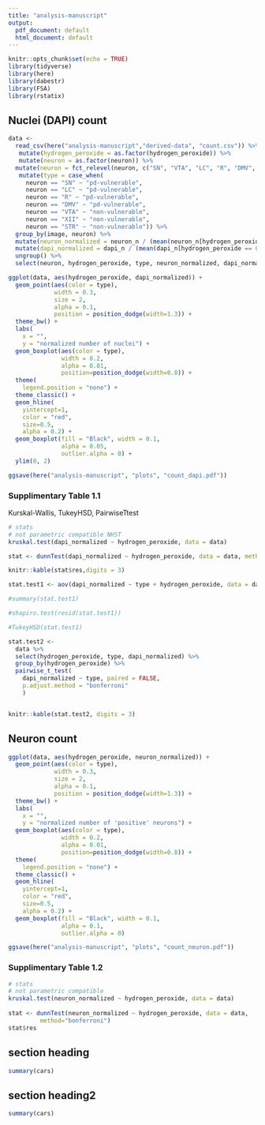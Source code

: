 ```yaml
---
title: "analysis-manuscript"
output:
  pdf_document: default
  html_document: default
---
```


```r
knitr::opts_chunk$set(echo = TRUE)
library(tidyverse)
library(here)
library(dabestr)
library(FSA)
library(rstatix)
```

## Nuclei (DAPI) count
```r

data <- 
  read_csv(here("analysis-manuscript","derived-data", "count.csv")) %>% 
   mutate(hydrogen_peroxide = as.factor(hydrogen_peroxide)) %>% 
   mutate(neuron = as.factor(neuron)) %>% 
  mutate(neuron = fct_relevel(neuron, c("SN", "VTA", "LC", "R", "DMV", "XII", "STR"))) %>% 
   mutate(type = case_when(
     neuron == "SN" ~ "pd-vulnerable", 
     neuron == "LC" ~ "pd-vulnerable",
     neuron == "R" ~ "pd-vulnerable",
     neuron == "DMV" ~ "pd-vulnerable", 
     neuron == "VTA" ~ "non-vulnerable",
     neuron == "XII" ~ "non-vulnerable", 
     neuron == "STR" ~ "non-vulnerable")) %>% 
  group_by(image, neuron) %>% 
  mutate(neuron_normalized = neuron_n / (mean(neuron_n[hydrogen_peroxide == 0], na.rm = TRUE))) %>% 
  mutate(dapi_normalized = dapi_n / (mean(dapi_n[hydrogen_peroxide == 0], na.rm = TRUE))) %>% 
  ungroup() %>% 
  select(neuron, hydrogen_peroxide, type, neuron_normalized, dapi_normalized)

```

```r

ggplot(data, aes(hydrogen_peroxide, dapi_normalized)) + 
  geom_point(aes(color = type), 
             width = 0.3, 
             size = 2, 
             alpha = 0.1, 
             position = position_dodge(width=1.3)) +
  theme_bw() +
  labs(
    x = "", 
    y = "normalized number of nuclei") +
  geom_boxplot(aes(color = type), 
               width = 0.2, 
               alpha = 0.01,
               position=position_dodge(width=0.8)) +
  theme(
    legend.position = "none") +
  theme_classic() + 
  geom_hline(
    yintercept=1, 
    color = "red", 
    size=0.5, 
    alpha = 0.2) +
  geom_boxplot(fill = "Black", width = 0.1, 
               alpha = 0.05, 
               outlier.alpha = 0) +
  ylim(0, 2)

ggsave(here("analysis-manuscript", "plots", "count_dapi.pdf"))

```

### Supplimentary Table 1.1

Kurskal-Wallis, TukeyHSD, PairwiseTtest

```r
# stats 
# not parametric compatible NHST
kruskal.test(dapi_normalized ~ hydrogen_peroxide, data = data)

stat <- dunnTest(dapi_normalized ~ hydrogen_peroxide, data = data, method = "bonferroni")

knitr::kable(stat$res,digits = 3) 

stat.test1 <- aov(dapi_normalized ~ type + hydrogen_peroxide, data = data)

#summary(stat.test1)

#shapiro.test(resid(stat.test1))

#TukeyHSD(stat.test1)

stat.test2 <- 
  data %>% 
  select(hydrogen_peroxide, type, dapi_normalized) %>%
  group_by(hydrogen_peroxide) %>%
  pairwise_t_test(
    dapi_normalized ~ type, paired = FALSE, 
    p.adjust.method = "bonferroni"
    ) 


knitr::kable(stat.test2, digits = 3)

```



## Neuron count 

```r
ggplot(data, aes(hydrogen_peroxide, neuron_normalized)) + 
  geom_point(aes(color = type), 
             width = 0.3, 
             size = 2, 
             alpha = 0.1, 
             position = position_dodge(width=1.3)) +
  theme_bw() +
  labs(
    x = "", 
    y = "normalized number of 'positive' neurons") +
  geom_boxplot(aes(color = type), 
               width = 0.2, 
               alpha = 0.01,
               position=position_dodge(width=0.8)) +
  theme(
    legend.position = "none") +
  theme_classic() + 
  geom_hline(
    yintercept=1, 
    color = "red", 
    size=0.5, 
    alpha = 0.2) +
  geom_boxplot(fill = "Black", width = 0.1, 
               alpha = 0.1, 
               outlier.alpha = 0)

ggsave(here("analysis-manuscript", "plots", "count_neuron.pdf"))
```

### Supplimentary Table 1.2

```r
# stats 
# not parametric compatible 
kruskal.test(neuron_normalized ~ hydrogen_peroxide, data = data)
  
stat <- dunnTest(neuron_normalized ~ hydrogen_peroxide, data = data,
         method="bonferroni")
stat$res
```



## section heading

```r

summary(cars)

```



## section heading2

```r

summary(cars)

```













